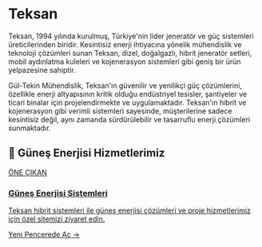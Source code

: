 # Teksan

Teksan, 1994 yılında kurulmuş, Türkiye'nin lider jeneratör ve güç sistemleri üreticilerinden biridir. Kesintisiz enerji ihtiyacına yönelik mühendislik ve teknoloji çözümleri sunan Teksan, dizel, doğalgazlı, hibrit jeneratör setleri, mobil aydınlatma kuleleri ve kojenerasyon sistemleri gibi geniş bir ürün yelpazesine sahiptir.

Gül-Tekin Mühendislik, Teksan'ın güvenilir ve yenilikçi güç çözümlerini, özellikle enerji altyapısının kritik olduğu endüstriyel tesisler, şantiyeler ve ticari binalar için projelendirmekte ve uygulamaktadır. Teksan'ın hibrit ve kojenerasyon gibi verimli sistemleri sayesinde, müşterilerine sadece kesintisiz değil, aynı zamanda sürdürülebilir ve tasarruflu enerji çözümleri sunmaktadır.

## 🌟 Güneş Enerjisi Hizmetlerimiz

<a href="https://gunes-enerjisi.gul-tekinmuhendislik.com" target="_blank" rel="noopener noreferrer" class="link-card featured">
  <div class="link-card-content">
    <span class="badge">ÖNE ÇIKAN</span>
    <h3>Güneş Enerjisi Sistemleri</h3>
    <p>Teksan hibrit sistemleri ile güneş enerjisi çözümleri ve proje hizmetlerimiz için özel sitemizi ziyaret edin.</p>
    <span class="link-card-cta">Yeni Pencerede Aç →</span>
  </div>
</a>
